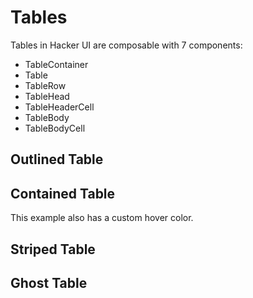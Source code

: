
# Tables

Tables in Hacker UI are composable with 7 components:

- TableContainer
- Table
- TableRow
- TableHead
- TableHeaderCell
- TableBody
- TableBodyCell

## Outlined Table
<TableExample />

## Contained Table
This example also has a custom hover color.
<ContainedTableExample />

## Striped Table
<StripedTableExample />

## Ghost Table
<GhostTableExample />
